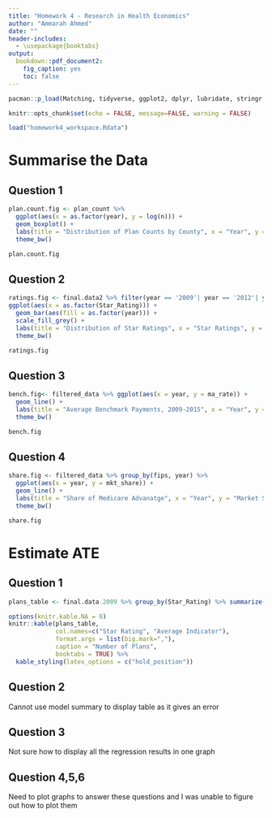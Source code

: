 ```yaml
---
title: "Homework 4 - Research in Health Economics"
author: "Ammarah Ahmed"
date: ""
header-includes:
  - \usepackage{booktabs}
output: 
  bookdown::pdf_document2:
    fig_caption: yes
    toc: false
---
```

```r
pacman::p_load(Matching, tidyverse, ggplot2, dplyr, lubridate, stringr, readxl, readr, data.table, gdata, scales, kableExtra, modelsummary, fixest, imputeTS, rdrobust)
```

```r
knitr::opts_chunk$set(echo = FALSE, message=FALSE, warning = FALSE)
```

```r
load("homework4_workspace.Rdata")
```

# Summarise the Data
## Question 1

```r
plan.count.fig <- plan_count %>%
  ggplot(aes(x = as.factor(year), y = log(n))) +
  geom_boxplot() +
  labs(title = "Distribution of Plan Counts by County", x = "Year", y = "Plan Counts") +
  theme_bw()
```

```r
plan.count.fig
```

## Question 2
```r
ratings.fig <- final.data2 %>% filter(year == '2009'| year == '2012'| year == '2015') %>%
ggplot(aes(x = as.factor(Star_Rating))) +
  geom_bar(aes(fill = as.factor(year))) +
  scale_fill_grey() + 
  labs(title = "Distribution of Star Ratings", x = "Star Ratings", y = "Count of Plans", fill="Year") +
  theme_bw()
```

```r
ratings.fig
```

## Question 3
```r
bench.fig<- filtered_data %>% ggplot(aes(x = year, y = ma_rate)) +
  geom_line() +
  labs(title = "Average Benchmark Payments, 2009-2015", x = "Year", y = "Average Benchmark Payments") +
  theme_bw()
```

```r
bench.fig
```

## Question 4
```r
share.fig <- filtered_data %>% group_by(fips, year) %>%
  ggplot(aes(x = year, y = mkt_share)) + 
  geom_line() +
  labs(title = "Share of Medicare Advanatge", x = "Year", y = "Market Share") +
  theme_bw()
```

```r
share.fig
```

# Estimate ATE

## Question 1
```r
plans_table <- final.data.2009 %>% group_by(Star_Rating) %>% summarize(avg_ind = mean(indicator))
```

```r
options(knitr.kable.NA = 0)
knitr::kable(plans_table, 
             col.names=c("Star Rating", "Average Indicator"),
             format.args = list(big.mark=","), 
             caption = "Number of Plans",
             booktabs = TRUE) %>%
  kable_styling(latex_options = c("hold_position"))
```

## Question 2
Cannot use model summary to display table as it gives an error

## Question 3
Not sure how to display all the regression results in one graph

## Question 4,5,6
Need to plot graphs to answer these questions and I was unable to figure out how to plot them






